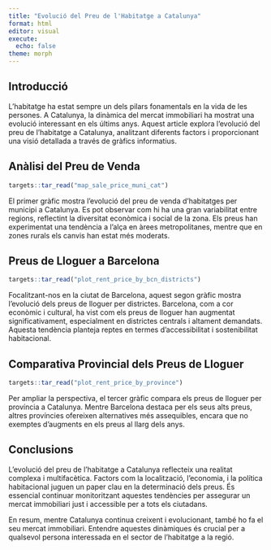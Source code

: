 ```yaml
---
title: "Evolució del Preu de l'Habitatge a Catalunya"
format: html
editor: visual
execute:
  echo: false
theme: morph
---
```


## Introducció

L'habitatge ha estat sempre un dels pilars fonamentals en la vida de les persones. A Catalunya, la dinàmica del mercat immobiliari ha mostrat una evolució interessant en els últims anys. Aquest article explora l'evolució del preu de l'habitatge a Catalunya, analitzant diferents factors i proporcionant una visió detallada a través de gràfics informatius.

## Anàlisi del Preu de Venda

```r
targets::tar_read("map_sale_price_muni_cat")
```

El primer gràfic mostra l'evolució del preu de venda d'habitatges per municipi a Catalunya. Es pot observar com hi ha una gran variabilitat entre regions, reflectint la diversitat econòmica i social de la zona. Els preus han experimentat una tendència a l'alça en àrees metropolitanes, mentre que en zones rurals els canvis han estat més moderats.

## Preus de Lloguer a Barcelona

```r
targets::tar_read("plot_rent_price_by_bcn_districts")
```

Focalitzant-nos en la ciutat de Barcelona, aquest segon gràfic mostra l'evolució dels preus de lloguer per districtes. Barcelona, com a cor econòmic i cultural, ha vist com els preus de lloguer han augmentat significativament, especialment en districtes centrals i altament demandats. Aquesta tendència planteja reptes en termes d'accessibilitat i sostenibilitat habitacional.

## Comparativa Provincial dels Preus de Lloguer

```r
targets::tar_read("plot_rent_price_by_province")
```

Per ampliar la perspectiva, el tercer gràfic compara els preus de lloguer per província a Catalunya. Mentre Barcelona destaca per els seus alts preus, altres províncies ofereixen alternatives més assequibles, encara que no exemptes d'augments en els preus al llarg dels anys.

## Conclusions

L'evolució del preu de l'habitatge a Catalunya reflecteix una realitat complexa i multifacètica. Factors com la localització, l'economia, i la política habitacional juguen un paper clau en la determinació dels preus. És essencial continuar monitoritzant aquestes tendències per assegurar un mercat immobiliari just i accessible per a tots els ciutadans.

En resum, mentre Catalunya continua creixent i evolucionant, també ho fa el seu mercat immobiliari. Entendre aquestes dinàmiques és crucial per a qualsevol persona interessada en el sector de l'habitatge a la regió.

